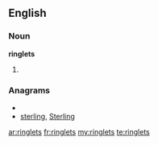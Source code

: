 ==English==
===Noun===
'''ringlets'''

#{{plural of|[[ringlet]]}}

===Anagrams===
* {{alphagram|egilnrst}}
* [[sterling#English|sterling]], [[Sterling#English|Sterling]]

[[ar:ringlets]]
[[fr:ringlets]]
[[my:ringlets]]
[[te:ringlets]]